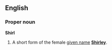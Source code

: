 ==English==
===Proper noun===
'''Shirl'''

#A short form of the female [[given name]] '''[[Shirley]]'''.